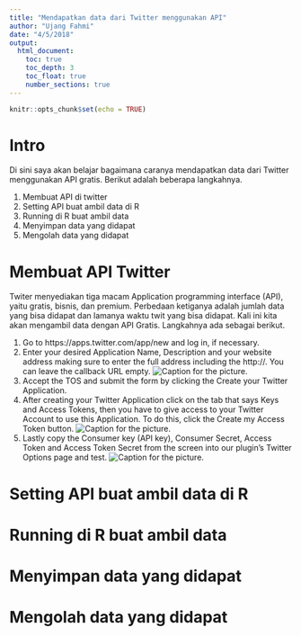 ```yaml
---
title: "Mendapatkan data dari Twitter menggunakan API"
author: "Ujang Fahmi"
date: "4/5/2018"
output:
  html_document:
    toc: true
    toc_depth: 3
    toc_float: true
    number_sections: true
---
```


```r
knitr::opts_chunk$set(echo = TRUE)
```

# Intro
Di sini saya akan belajar bagaimana caranya mendapatkan data dari Twitter menggunakan API gratis. Berikut adalah beberapa langkahnya. 

1. Membuat API di twitter
2. Setting API buat ambil data di R
3. Running di R buat ambil data
4. Menyimpan data yang didapat 
5. Mengolah data yang didapat

# Membuat API Twitter
Twiter menyediakan tiga macam Application programming interface (API), yaitu gratis, bisnis, dan premium. Perbedaan ketiganya adalah jumlah data yang bisa didapat dan lamanya waktu twit yang bisa didapat. Kali ini kita akan mengambil data dengan API Gratis. Langkahnya ada sebagai berikut. 

1. Go to https://apps.twitter.com/app/new and log in, if necessary.
2. Enter your desired Application Name, Description and your website address making sure to enter the full address including the http://. You can leave the callback URL empty. ![Caption for the picture.](/Volumes/mydata/RStudio/belajaR/twitter-api/img1.png)
3. Accept the TOS and submit the form by clicking the Create your Twitter Application.
4. After creating your Twitter Application click on the tab that says Keys and Access Tokens, then you have to give access to your Twitter Account to use this Application. To do this, click the Create my Access Token button. ![Caption for the picture.](/Volumes/mydata/RStudio/belajaR/twitter-api/img2.png)
5. Lastly copy the Consumer key (API key), Consumer Secret, Access Token and Access Token Secret from the screen into our plugin’s Twitter Options page and test. ![Caption for the picture.](/Volumes/mydata/RStudio/belajaR/twitter-api/img3.png)

# Setting API buat ambil data di R
# Running di R buat ambil data
# Menyimpan data yang didapat 
# Mengolah data yang didapat

